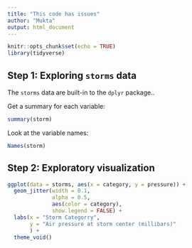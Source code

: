 ```yaml
---
title: "This code has issues"
author: "Mukta"
output: html_document
---
```


```r
knitr::opts_chunk$set(echo = TRUE)
library(tidyverse)
```

## Step 1: Exploring `storms` data

The `storms` data are built-in to the `dplyr` package..

Get a summary for each variable: 
```r
summary(storm)
```

Look at the variable names: 
```r
Names(storm)
```

## Step 2: Exploratory visualization

```r
ggplot(data = storms, aes(x = category, y = pressure)) +
  geom_jitter(width = 0.1, 
              alpha = 0.5,
              aes(color = category),
              show.legend = FALSE) +
  labs(x = "Storm Categorry", 
       y = "Air pressure at storm center (millibars)"
       ) +
  theme_void()
```

